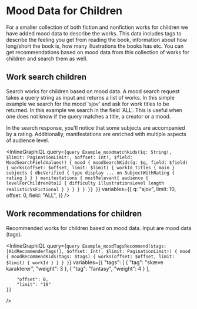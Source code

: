 # Mood Data for Children

For a smaller collection of both fiction and nonfiction works for children we have added mood data to describe the works.
This data includes tags to describe the feeling you get from reading the book, information about how long/short the book is, how many illustrations the books has etc.
You can get recommendations based on mood data from this collection of works for children and search them as well.

## Work search children

Search works for children based on mood data.
A mood search request takes a query string as input and returns a list of works.
In this simple example we search for the mood 'sjov' and ask for work titles to be returned.
In this example we search in the field 'ALL'. This is useful when one does not know if the query matches a title, a creator or a mood.

In the search response, you'll notice that some subjects are accompanied by a rating.
Additionally, manifestations are enriched with multiple aspects of audience level.

<InlineGraphiQL
  query={`query Example_moodmatchkids($q: String!, $limit: PaginationLimit!, $offset: Int!, $field: MoodSearchFieldValues!) {
	mood {
  moodSearchKids(q: $q, field: $field) {
    works(offset: $offset, limit: $limit) {
      workId
      titles {
        main
      }
	  subjects {
		dbcVerified {
		  type
		  display
		  ... on SubjectWithRating {
		    rating
		  }
		}
	  }
	  manifestations {
		mostRelevant{
		  audience {
		    levelForChildren8to12 {
		  	  difficulty
		  	  illustrationsLevel
			  length
			  realisticVsFictional
			}
		  }
		}
	  }
    }
  }}
}`}
  variables={{
    q: "sjov",
    limit: 10,
    offset: 0,
    field: "ALL",
  }}
/>

## Work recommendations for children

Recommended works for children based on mood data. Input are mood data (tags).

<InlineGraphiQL
	query={`query Example_moodTagsRecommend($tags: [KidRecommenderTags!], $offset: Int!, $limit: PaginationLimit!) {
  mood {
    moodRecommendKids(tags: $tags) {
      works(offset: $offset, limit: $limit) {
        workId
      }
    }
  }
}`}
	variables={{
		"tags": [
			{
				"tag": "skæve karakterer",
				"weight": 3
			},
			{
				"tag": "fantasy",
				"weight": 4
			}
		],

    	"offset": 0,
    	"limit": "10"
    }}

/>
